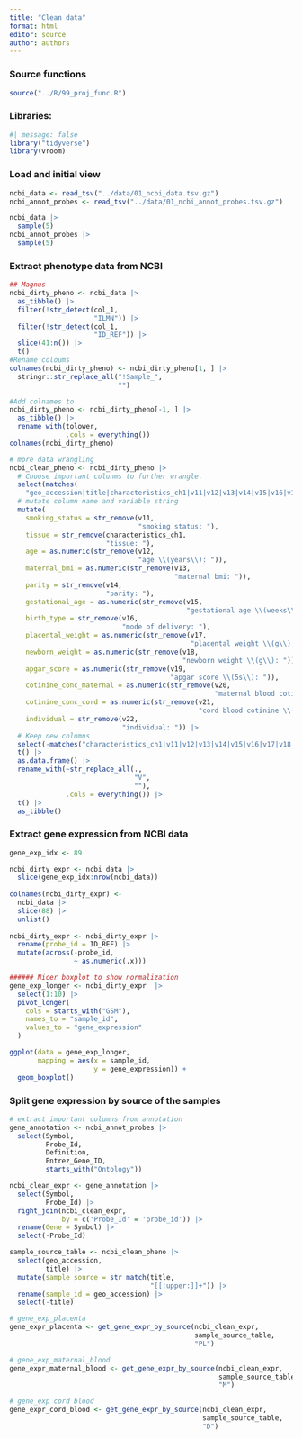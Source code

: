 ```yaml
---
title: "Clean data"
format: html
editor: source
author: authors
---
```


### Source functions

```r
source("../R/99_proj_func.R")
```

### Libraries:

```r
#| message: false
library("tidyverse")
library(vroom)
```

### Load and initial view

```r
ncbi_data <- read_tsv("../data/01_ncbi_data.tsv.gz")
ncbi_annot_probes <- read_tsv("../data/01_ncbi_annot_probes.tsv.gz")
```

```r
ncbi_data |> 
  sample(5)
ncbi_annot_probes |>
  sample(5)
```

### Extract phenotype data from NCBI

```r
## Magnus
ncbi_dirty_pheno <- ncbi_data |> 
  as_tibble() |>
  filter(!str_detect(col_1, 
                     "ILMN")) |>
  filter(!str_detect(col_1, 
                     "ID_REF")) |>
  slice(41:n()) |>
  t()
#Rename coloums
colnames(ncbi_dirty_pheno) <- ncbi_dirty_pheno[1, ] |> 
  stringr::str_replace_all("!Sample_",
                           "")

#Add colnames to 
ncbi_dirty_pheno <- ncbi_dirty_pheno[-1, ] |> 
  as_tibble() |>
  rename_with(tolower, 
              .cols = everything()) 
colnames(ncbi_dirty_pheno)

# more data wrangling
ncbi_clean_pheno <- ncbi_dirty_pheno |>
  # Choose important colunms to further wrangle. 
  select(matches(
    "geo_accession|title|characteristics_ch1|v11|v12|v13|v14|v15|v16|v17|v18|v19|v20|v21|v22")) |>
  # mutate column name and variable string
  mutate(
    smoking_status = str_remove(v11, 
                                "smoking status: "),
    tissue = str_remove(characteristics_ch1, 
                        "tissue: "),
    age = as.numeric(str_remove(v12, 
                                "age \\(years\\): ")),
    maternal_bmi = as.numeric(str_remove(v13, 
                                         "maternal bmi: ")),
    parity = str_remove(v14, 
                        "parity: "),
    gestational_age = as.numeric(str_remove(v15, 
                                            "gestational age \\(weeks\\): ")),
    birth_type = str_remove(v16, 
                            "mode of delivery: "),
    placental_weight = as.numeric(str_remove(v17, 
                                             "placental weight \\(g\\): ")),
    newborn_weight = as.numeric(str_remove(v18, 
                                           "newborn weight \\(g\\): ")),
    apgar_score = as.numeric(str_remove(v19, 
                                        "apgar score \\(5s\\): ")),
    cotinine_conc_maternal = as.numeric(str_remove(v20, 
                                                   "maternal blood cotinine \\(ng/ml\\): ")),
    cotinine_conc_cord = as.numeric(str_remove(v21, 
                                               "cord blood cotinine \\(ng/ml\\): ")),
    individual = str_remove(v22, 
                            "individual: ")) |>
  # Keep new columns
  select(-matches("characteristics_ch1|v11|v12|v13|v14|v15|v16|v17|v18|v19|v20|v21|v22")) |>
  t() |> 
  as.data.frame() |>
  rename_with(~str_replace_all(., 
                               "V", 
                               ""), 
              .cols = everything()) |>
  t() |>
  as_tibble()

```

### Extract gene expression from NCBI data

```r
gene_exp_idx <- 89

ncbi_dirty_expr <- ncbi_data |> 
  slice(gene_exp_idx:nrow(ncbi_data))
  
colnames(ncbi_dirty_expr) <-
  ncbi_data |> 
  slice(88) |>
  unlist()
        
ncbi_dirty_expr <- ncbi_dirty_expr |> 
  rename(probe_id = ID_REF) |>
  mutate(across(-probe_id, 
                ~ as.numeric(.x)))

###### Nicer boxplot to show normalization
gene_exp_longer <- ncbi_dirty_expr  |> 
  select(1:10) |> 
  pivot_longer(
    cols = starts_with("GSM"),
    names_to = "sample_id",
    values_to = "gene_expression"
  )

ggplot(data = gene_exp_longer, 
       mapping = aes(x = sample_id, 
                     y = gene_expression)) +
  geom_boxplot()
```

### Split gene expression by source of the samples

```r
# extract important columns from annotation
gene_annotation <- ncbi_annot_probes |> 
  select(Symbol, 
         Probe_Id, 
         Definition, 
         Entrez_Gene_ID, 
         starts_with("Ontology"))

ncbi_clean_expr <- gene_annotation |> 
  select(Symbol, 
         Probe_Id) |> 
  right_join(ncbi_clean_expr, 
             by = c('Probe_Id' = 'probe_id')) |> 
  rename(Gene = Symbol) |> 
  select(-Probe_Id)

sample_source_table <- ncbi_clean_pheno |>
  select(geo_accession, 
         title) |>  
  mutate(sample_source = str_match(title, 
                                   "[[:upper:]]+")) |> 
  rename(sample_id = geo_accession) |> 
  select(-title)

# gene_exp_placenta
gene_expr_placenta <- get_gene_expr_by_source(ncbi_clean_expr, 
                                              sample_source_table, 
                                              "PL")

# gene_exp_maternal_blood
gene_expr_maternal_blood <- get_gene_expr_by_source(ncbi_clean_expr, 
                                                    sample_source_table, 
                                                    "M")

# gene_exp cord blood
gene_expr_cord_blood <- get_gene_expr_by_source(ncbi_clean_expr, 
                                                sample_source_table, 
                                                "D")
```
